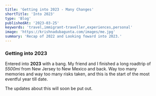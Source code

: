 ```yaml
---
title: 'Getting into 2023 - Many Changes'
shortTitle: 'Into 2023'
type: 'Blog'
publishedAt: '2023-03-25'
keywords: 'travel,immigrant-traveller,experiences,personal'
image: 'https://krishnadubagunta.com/images/me.jpg'
summary: 'Recap of 2022 and Looking foward into 2023.'
---
```

### Getting into 2023


Entered into **2023** with a bang. My friend and I finished a long roadtrip of *5500mi* from New Jersey to New Mexico and back. Way too many memories and way too many risks taken,
and this is the start of the most eventful year till date. 

The updates about this will soon be put out.

